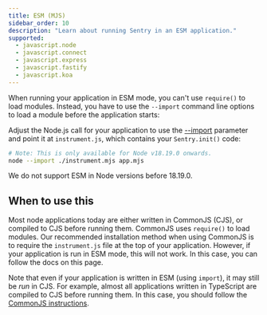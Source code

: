 ```yaml
---
title: ESM (MJS)
sidebar_order: 10
description: "Learn about running Sentry in an ESM application."
supported:
  - javascript.node
  - javascript.connect
  - javascript.express
  - javascript.fastify
  - javascript.koa
---
```


When running your application in ESM mode, you can't use `require()` to load modules. Instead, you have to use the  `--import` command line options to load a module before the application starts:

Adjust the Node.js call for your application to use the [--import](https://nodejs.org/api/cli.html#--importmodule) parameter and point it at `instrument.js`, which contains your `Sentry.init()` code:

```bash
# Note: This is only available for Node v18.19.0 onwards.
node --import ./instrument.mjs app.mjs
```

We do not support ESM in Node versions before 18.19.0.

## When to use this

Most node applications today are either written in CommonJS (CJS), or compiled to CJS before running them.
CommonJS uses `require()` to load modules. Our recommended installation method when using CommonJS is to require the `instrument.js` file at the top of your application. However, if your application is run in ESM mode, this will not work. In this case, you can follow the docs on this page.

Note that even if your application is written in ESM (using `import`), it may still be _run_ in CJS. For example, almost all applications written in TypeScript are compiled to CJS before running them. In this case, you should follow the [CommonJS instructions](../commonjs).
